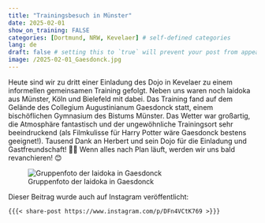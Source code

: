 ---
title: "Trainingsbesuch in Münster"
date: 2025-02-01
show_on_training: FALSE
categories: [Dortmund, NRW, Kevelaer] # self-defined categories
lang: de
draft: false # setting this to `true` will prevent your post from appearing on your listing page until you're ready!
image: /2025-02-01_Gaesdonck.jpg
---

Heute sind wir zu dritt einer Einladung des Dojo in Kevelaer zu einem informellen gemeinsamen Training gefolgt. Neben uns waren noch Iaidoka aus Münster, Köln und Bielefeld mit dabei. Das Training fand auf dem Gelände des Collegium Augustinianum Gaesdonck statt, einem bischöflichen Gymnasium des Bistums Münster. Das Wetter war großartig, die Atmosphäre fantastisch und der ungewöhnliche Trainingsort sehr beeindruckend (als Filmkulisse für Harry Potter wäre Gaesdonck bestens geeignet!). Tausend Dank an Herbert und sein Dojo für die Einladung und Gastfreundschaft! 🙇‍♂️ Wenn alles nach Plan läuft, werden wir uns bald revanchieren! 😊

![Gruppenfoto der Iaidoka in Gaesdonck](/2025-02-01_Gaesdonck.jpg)

Dieser Beitrag wurde auch auf Instagram veröffentlicht:

```markdown
{{{< share-post https://www.instagram.com/p/DFn4VCtK769 >}}}
```